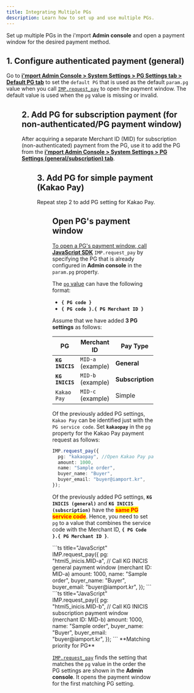 ```yaml
---
title: Integrating Multiple PGs
description: Learn how to set up and use multiple PGs.
---
```



Set up multiple PGs in the i'mport **Admin console**
and open a payment window for the desired payment method.

## 1. Configure authenticated payment (general)

Go to [**i'mport Admin Console > System Settings > PG Settings tab > Default PG tab**](https://admin.iamport.kr/settings#tab_pg)
to set the `default PG` that is used as the default `param.pg` value
when you call [`IMP.request_pay`](https://docs.iamport.kr/en-US/sdk/javascript-sdk#request_pay)
to open the payment window. The default value is used when the `pg` value is missing or invalid.

<Figure src="/gitbook-assets/en/image (131).png" caption="Configure authenticated payment (general)" />

## 2. Add PG for subscription payment (for non-authenticated/**PG payment window)**

After acquiring a separate Merchant ID (MID) for subscription (non-authenticated) payment
from the PG, use it to add the PG from the [**i'mport Admin Console > System Settings > PG Settings (general/subscription) tab**](https://admin.iamport.kr/settings#tab_pg).

<Figure src="/gitbook-assets/en/image (14).png" caption="Add new PG page" />

## 3. **Add PG for simple payment (Kakao Pay)**

Repeat step 2 to add PG setting for Kakao Pay.

<Figure src="/gitbook-assets/en/image (76).png" caption="Add simple payment Kakao Pay" />

## Open PG's payment window <a href="#pg" id="pg" />

To open a PG's payment window, call [**JavaScript SDK**](../sdk/javascript-sdk/readme) `IMP.request_pay`
by specifying the PG that is already configured in **Admin console** in the `param.pg` property.

The [`pg` value](https://docs.iamport.kr/en-US/sdk/javascript-sdk#request_pay)
can have the following format:

- **`{ PG code }`**
- **`{ PG code }.{ PG Merchant ID }`**

Assume that we have added **3 PG settings** as follows:

|PG             |Merchant ID      |Pay Type        |Default PG|
|---------------|-----------------|----------------|----------|
|**`KG INICIS`**|`MID-a` (example)|**General**     |O         |
|**`KG INICIS`**|`MID-b` (example)|**Subscription**|X         |
|`Kakao Pay`    |`MID-c` (example)|Simple          |X         |

Of the previously added PG settings, `Kakao Pay` can be identified just with the `PG service code`.
Set **`kakaopay`** in the `pg` property for the Kakao Pay payment request as follows:

```ts title="client-side"
IMP.request_pay({
  pg: "kakaopay", //Open Kakao Pay payment page
  amount: 1000,
  name: "Sample order",
  buyer_name: "Buyer",
  buyer_email: "buyer@iamport.kr",
});
```

Of the previously added PG settings, **`KG INICIS (general)`** and **`KG INICIS (subscription)`**
have the <mark style="color:red;">**same PG service code**</mark>.
Hence, you need to set `pg` to a value that combines the service code with the Merchant ID, **`{ PG Code }.{ PG Merchant ID }`**.

<Tabs>
  <Tab title="KG Inicis general payment window call">
    ```ts title="JavaScript"
    IMP.request_pay({
      pg: "html5_inicis.MID-a", // Call KG INICIS general payment window (merchant ID: MID-a)
      amount: 1000,
      name: "Sample order",
      buyer_name: "Buyer",
      buyer_email: "buyer@iamport.kr",
    });
    ```
  </Tab>

  <Tab title="KG Inicis subscription payment window call">
    ```ts title="JavaScript"
    IMP.request_pay({
      pg: "html5_inicis.MID-b", // Call KG INICIS subscription payment window (merchant ID: MID-b)
      amount: 1000,
      name: "Sample order",
      buyer_name: "Buyer",
      buyer_email: "buyer@iamport.kr",
    });
    ```
  </Tab>
</Tabs>

<Hint style="info">
  **Matching priority for PG**

  [`IMP.request_pay`](https://docs.iamport.kr/en-US/sdk/javascript-sdk#request_pay) finds the setting that matches the `pg` value
  in the order the PG settings are shown in the **Admin console**. It opens the payment window for the first matching PG setting.
</Hint>
